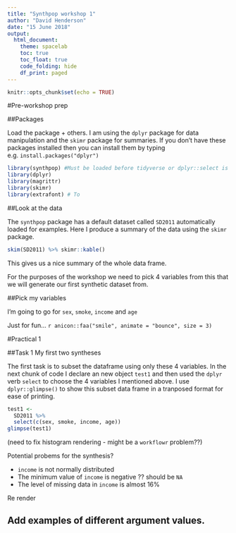 ```yaml
---
title: "Synthpop workshop 1"
author: "David Henderson"
date: "15 June 2018"
output: 
  html_document:
    theme: spacelab
    toc: true
    toc_float: true
    code_folding: hide
    df_print: paged
---
```


```r
knitr::opts_chunk$set(echo = TRUE)
```

#Pre-workshop prep

##Packages 

Load the package + others. I am using the `dplyr` package for data manipulation and the `skimr` package for summaries. If you don't have these packages installed then you can install them by typing e.g. `install.packages("dplyr")` 

```r
library(synthpop) #Must be loaded before tidyverse or dplyr::select is masked
library(dplyr)
library(magrittr)
library(skimr)
library(extrafont) # To 
```

##Look at the data

The `synthpop` package has a default dataset called `SD2011` automatically loaded for examples. Here I produce a summary of the data using the `skimr` package.

```r
skim(SD2011) %>% skimr::kable()
```

This gives us a nice summary of the whole data frame.

For the purposes of the workshop we need to pick 4 variables from this that we will generate our first synthetic dataset from. 

##Pick my variables

I'm going to go for `sex`, `smoke`, `income` and `age`

Just for fun... `r anicon::faa("smile", animate = "bounce", size = 3)`


#Practical 1

##Task 1 My first two syntheses

The first task is to subset the dataframe using only these 4 variables. In the next chunk of code I declare an new object `test1` and then used the `dplyr` verb `select` to choose the 4 variables I mentioned above. I use `dplyr::glimpse()` to show this subset data frame in a tranposed format for ease of printing. 

```r
test1 <- 
  SD2011 %>% 
  select(c(sex, smoke, income, age))
glimpse(test1)
```

(need to fix histogram rendering - might be a `workflowr` problem??)

Potential probems for the synthesis? 

* `income` is not normally distributed
* The minimum value of `income` is negative ?? should be `NA`
* The level of missing data in `income` is almost 16%

Re render


## Add examples of different argument values. 


